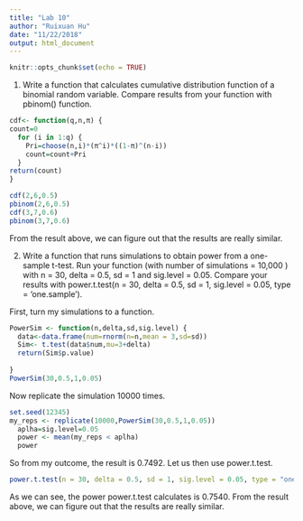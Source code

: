 ```yaml
---
title: "Lab 10"
author: "Ruixuan Hu"
date: "11/22/2018"
output: html_document
---
```


```r
knitr::opts_chunk$set(echo = TRUE)
```


1. Write a function that calculates cumulative distribution function of a binomial random variable. Compare results from your function with pbinom() function.

```r
cdf<- function(q,n,π) {
count=0
  for (i in 1:q) {
    Pri=choose(n,i)*(π^i)*((1-π)^(n-i)) 
    count=count+Pri
  }
return(count)
}

cdf(2,6,0.5)
pbinom(2,6,0.5)
cdf(3,7,0.6)
pbinom(3,7,0.6)
```

From the result above, we can figure out that the results are really similar.
  



2. Write a function that runs simulations to obtain power from a one-sample t-test. Run your function (with number of simulations = 10,000 ) with n = 30, delta = 0.5, sd = 1 and sig.level = 0.05. Compare your results with power.t.test(n = 30, delta = 0.5, sd = 1, sig.level = 0.05, type = ‘one.sample’).


First, turn my simulations to a function.
```r
PowerSim <- function(n,delta,sd,sig.level) {
  data<-data.frame(num=rnorm(n=n,mean = 3,sd=sd))
  Sim<- t.test(data$num,mu=3+delta)
  return(Sim$p.value)
 
}
PowerSim(30,0.5,1,0.05)
```

Now replicate the simulation 10000 times.
```r
set.seed(12345)
my_reps <- replicate(10000,PowerSim(30,0.5,1,0.05))
  aplha=sig.level=0.05
  power <- mean(my_reps < aplha)
  power

```
So from my outcome, the result is 0.7492. Let us then use power.t.test.
```r
power.t.test(n = 30, delta = 0.5, sd = 1, sig.level = 0.05, type = "one.sample")
```

As we can see, the power power.t.test calculates is 0.7540. From the result above, we can figure out that the results are really similar.